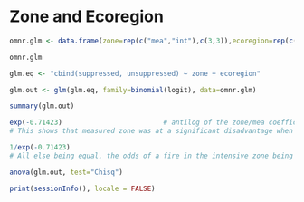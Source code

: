 Zone and Ecoregion
========================================================

```r
omnr.glm <- data.frame(zone=rep(c("mea","int"),c(3,3)),ecoregion=rep(c("E3","W3","S3")),suppressed=c(60,194,111,152,91,44),unsuppressed=c(20,67,19,20,43,10))

omnr.glm

glm.eq <- "cbind(suppressed, unsuppressed) ~ zone + ecoregion"

glm.out <- glm(glm.eq, family=binomial(logit), data=omnr.glm)

summary(glm.out)
```

```r
exp(-0.71423)                         # antilog of the zone/mea coefficient
# This shows that measured zone was at a significant disadvantage when ecoregion and the interaction are controlled.
```

```r
1/exp(-0.71423)
# All else being equal, the odds of a fire in the intensive zone being suppressed were 2 times the odds of a fire in the measured zone being suppressed.
```

```r
anova(glm.out, test="Chisq")
```

```r
print(sessionInfo(), locale = FALSE)
```